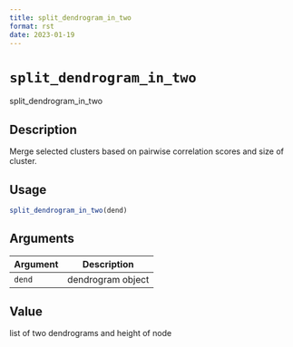 ```yaml
--- 
title: split_dendrogram_in_two 
format: rst 
date: 2023-01-19 
--- 
```

# `split_dendrogram_in_two`

split_dendrogram_in_two


## Description

Merge selected clusters based on pairwise correlation scores and size of cluster.


## Usage

```r
split_dendrogram_in_two(dend)
```


## Arguments

Argument      |Description
------------- |----------------
`dend`     |     dendrogram object


## Value

list of two dendrograms and height of node


